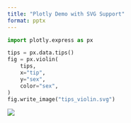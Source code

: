 ```yaml
---
title: "Plotly Demo with SVG Support"
format: pptx
---
```


```python
import plotly.express as px

tips = px.data.tips()
fig = px.violin(
    tips,
    x="tip",
    y="sex",
    color="sex",
)
fig.write_image("tips_violin.svg")
```

![](tips_violin.svg)